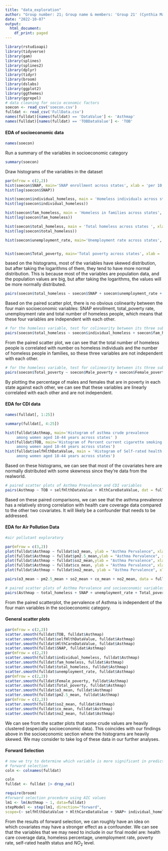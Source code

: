 ```yaml
---
title: "data_exploration"
author: "Group number: 21; Group name & members: 'Group 21' (Cynthia Ma, Pluto Zhang, Linfeng Hu)"
date: "2022-10-07"
output:
  html_document:
    df_print: paged
---
```


```r
library(rstudioapi)
library(tidyverse)
library(gam)
library(splines)
library(splines2)  
library(dplyr)
library(tidyr)
library(broom)
library(dslabs)
library(ggplot2)
library(ggthemes)
library(ggrepel)
# data cleaning for socio economic factors
soecon <- read_csv('soecon.csv')
fulldat <- read_csv('FullData.csv')
names(fulldat)[names(fulldat) == 'DataValue'] <- 'Asthmap'
names(fulldat)[names(fulldat) == 'TOBDataValue'] <- 'TOB'
```


#### EDA of socioeconomic data
```r
names(soecon)
```

Run a summary of the variables in socioeconomic category
```r
summary(soecon)
```

Draw histograms of the variables in the dataset
```r
par(mfrow = c(2,2))
hist(soecon$SNAP, main='SNAP enrollment across states', xlab = 'per 10,000 people' )
hist(log(soecon$SNAP))

hist(soecon$individual_homeless, main = 'Homeless individuals across states', xlab = 'per 10,000 people')
hist(log(soecon$individual_homeless))

hist(soecon$fam_homeless, main = 'Homeless in families across states', xlab = 'per 10,000 people')
hist(log(soecon$fam_homeless))

hist(soecon$total_homeless, main = 'Total homeless across states ', xlab = 'per 10,000 people')
hist(log(soecon$total_homeless))

hist(soecon$unemployment_rate, main='Unemployment rate across states', xlab = 'unemployment rate')


hist(soecon$Total_poverty, main='Total poverty across states', xlab = 'percentage of total population')

```


based on the histograms, most of the variables have skewed distribution, but after taking the logarithms of them, they tend to have more normal distribution. This is because most of the variables are population data, and the population values are big, but after taking the logarithms, the values will be more normally distributed.



```r
pairs(soecon$total_homeless ~ soecon$SNAP + soecon$unemployment_rate + soecon$Total_poverty )
```

Based on the paired scatter plot, there is no obvious colinearity between the four main socioeconomic variables: SNAP enrollment, total_poverty rate, unemployment rate and total number of homeless people, which means that these four variables are independent with each other. 


```r
# for the homeless variable, test for colinearity between its three subvariables 
pairs(soecon$total_homeless ~ soecon$individual_homeless + soecon$fam_homeless)
```

From the paired scatter plot, we can see that the total number of homeless people is correlated with number os homeless individuals and the number of homeless people in families, so these three variables are not independent with each other.
```r
# for the homeless variable, test for colinearity between its three subvariables 
pairs(soecon$Total_poverty ~ soecon$Male_poverty + soecon$Female_poverty)
```

By plotting the percentage of males and females that are in poverty in each state against each other, we can see that these variables are linearly correlated with each other and are not independent. 



#### EDA for CDI data
```r
names(fulldat[, 1:25])
```
```r
summary(fulldat[, 4:25])
```
```r
hist(fulldat$Asthmap, main='Histogram of asthma crude prevalence 
     among women aged 18-44 years across states' )
hist(fulldat$TOB, main='Histogram of Percent current cigarette smoking 
     among women aged 18-44 years across states')
hist(fulldat$selfHlthDataValue, main = 'Histogram of Self-rated health status 
     among women aged 18-44 years across states')
```
Based on these histograms, we can see that most of the covariates here are normally distributed with some skewness since they're data from the realworld.

```r
# paired scatter plots of Asthma Prevalence and CDI variables 
pairs(Asthmap ~ TOB + selfHlthDataValue + HlthCareDataValue, dat = fulldat)
```
Based on these paired comparisons, we can see that the asthma prevalence has a relatively strong correlation with health care coverage data compared to the other two covariates. It will likely be a confounder that needs to be addressed.


#### EDA for Air Pollution Data
```r
#air pollutant exploratory

par(mfrow = c(3,2))
plot(fulldat$Asthmap ~ fulldat$o3_mean, ylab = "Asthma Pervalence", xlab = "Ozone")
plot(fulldat$Asthmap ~ fulldat$pm2.5_mean,ylab = "Asthma Pervalence", xlab = "PM2.5")
plot(fulldat$Asthmap ~ fulldat$so2_mean,ylab = "Asthma Pervalence", xlab = "Sulfur Dioxide")
plot(fulldat$Asthmap ~ fulldat$co_mean, ylab = "Asthma Pervalence", xlab = "Carbon Monoxide")
plot(fulldat$Asthmap ~ fulldat$no2_mean, ylab = "Asthma Pervalence", xlab = "Nitrogen Dioxide")

pairs(o3_mean ~ pm2.5_mean + so2_mean + co_mean + no2_mean, data = fulldat)
```


```r
# paired scatter plots of Asthma Pervalence and socioeconomic variables 
pairs(Asthmap ~ total_homeless + SNAP + unemployment_rate + Total_poverty, dat = fulldat)

```

From the paired scatterplot, the pervalence of Asthma is independent of the four main variables in the socioeconomic category. 


#### General scatter plots
```r
par(mfrow = c(2,2))
scatter.smooth(fulldat$TOB, fulldat$Asthmap) 
scatter.smooth(fulldat$selfHlthDataValue, fulldat$Asthmap) 
scatter.smooth(fulldat$HlthCareDataValue, fulldat$Asthmap) 
scatter.smooth(fulldat$SNAP, fulldat$Asthmap) 
par(mfrow = c(2,2))
scatter.smooth(fulldat$individual_homeless, fulldat$Asthmap) 
scatter.smooth(fulldat$fam_homeless, fulldat$Asthmap)
scatter.smooth(fulldat$total_homeless, fulldat$Asthmap) 
scatter.smooth(fulldat$unemployment_rate, fulldat$Asthmap) 
par(mfrow = c(2,2))
scatter.smooth(fulldat$Female_poverty, fulldat$Asthmap) 
scatter.smooth(fulldat$Total_poverty, fulldat$Asthmap) 
scatter.smooth(fulldat$o3_mean, fulldat$Asthmap) 
scatter.smooth(fulldat$pm2.5_mean, fulldat$Asthmap) 
par(mfrow = c(2,2))
scatter.smooth(fulldat$so2_mean, fulldat$Asthmap) 
scatter.smooth(fulldat$co_mean, fulldat$Asthmap) 
scatter.smooth(fulldat$no2_mean, fulldat$Asthmap) 
```
We can see from the scatter plots that some crude values are heavily clustered (especially socioeconomic data). This coincides with our findings above in the socioeconomic section where the histograms are heavily skewed. We may consider to take log of these data in our further analyses.


#### Forward Selection

```r
# now we try to determine which variable is more significant in predicting the Asthma prevalence
# forward selection
coln <- colnames(fulldat)

coln
fulldat <- fulldat |> drop_na()

require(broom)
#forward selection procedure using AIC values 
lm1 <- lm(Asthmap ~ 1, data=fulldat)
stepModel <- step(lm1, direction="forward",
scope=(~ selfHlthDataValue + HlthCareDataValue + SNAP+ individual_homeless+fam_homeless+total_homeless+unemployment_rate+Male_poverty+Female_poverty+Total_poverty+o3_mean+pm2.5_mean+so2_mean+co_mean+no2_mean), data=fulldat)
```

From the results of forward selection, we can roughly have an idea on which covariates may have a stronger effect as a confounder. We can see that the variables that we may need to include in our final model are: health care coverage data, homeless percentage, unemployment rate, poverty rate, self-rated health status and $NO_2$ level.




